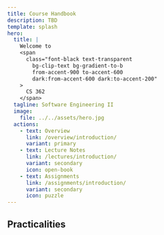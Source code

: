```yaml
---
title: Course Handbook
description: TBD
template: splash
hero:
  title: |
    Welcome to 
    <span
      class="font-black text-transparent
        bg-clip-text bg-gradient-to-b
        from-accent-900 to-accent-600
        dark:from-accent-600 dark:to-accent-200"
    >
      CS 362
    </span> 
  tagline: Software Engineering II
  image:
    file: ../../assets/hero.jpg
  actions:
    - text: Overview
      link: /overview/introduction/
      variant: primary
    - text: Lecture Notes
      link: /lectures/introduction/
      variant: secondary
      icon: open-book
    - text: Assignments
      link: /assignments/introduction/
      variant: secondary
      icon: puzzle
---
```




## Practicalities

<CardGrid>
  <LinkCard
    title="Demos Sign-Ups"
    href="/practicalities/demo-signups/"
    description="Instructions to schedule demos for your assignments and for the final project."
  />
  <LinkCard
    title="Team Formation"
    href="/practicalities/team-formation/"
    description="Form your team for the final project. Choose your own team or be randomly assigned."
  />
  <LinkCard
    title="Team Peer-Evaluation"
    href="/practicalities/peer-evaluation/"
    description="Learn how the project peer-evaluation works, including criteria, point distribution methods, and grade calculation."
  />
  <LinkCard
    title="Web Dev 101"
    href="/practicalities/web-dev-101/"
    description="The web dev basics to help you succeed in this course. The focus is mostly on setting up and managing Node projects."
  />

</CardGrid> 
